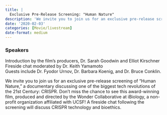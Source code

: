 ```yaml
---
title: |
  Exclusive Pre-Release Screening: "Human Nature"
description: 'We invite you to join us for an exclusive pre-release screening of "Human Nature," a documentary discussing one of the biggest tech revolutions of the 21st Century: CRISPR.'
date: '2020-02-03'
categories: [Movie/livestream]
date-format: medium 
---
```



### Speakers  
Introduction by the film's producers, Dr. Sarah Goodwin and Elliot Kirschner  
Fireside chat moderated by Dr. Keith Yamamoto  
Guests include Dr. Fyodor Urnov, Dr. Barbara Koenig, and Dr. Bruce Conklin.

We invite you to join us for an exclusive pre-release screening of "Human Nature," a documentary discussing one of the biggest tech revolutions of the 21st Century: CRISPR. Don't miss the chance to see this award-winning film, produced and directed by the Wonder Collaborative at iBiology, a non-profit organization affiliated with UCSF! A fireside chat following the screening will discuss CRISPR technology and bioethics.


